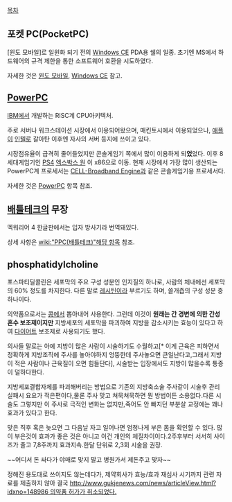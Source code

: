[[목차]]

== 포켓 PC(PocketPC) ==
[윈도 모바일]로 일원화 되기 전의 [[Windows CE]] PDA용 쉘의 일종. 초기엔 MS에서 하드웨어의 규격 제한을 통한 소프트웨어 호환을 시도하였다.

자세한 것은 [[윈도 모바일]], [[Windows CE]] 참고.

== [[PowerPC]] ==
[[IBM]]에서 개발하는 RISC계 CPU아키텍처.

주로 서버나 워크스테이션 시장에서 이용되어왔으며, 매킨토시에서 이용되었으나, [[애플]]이 [[인텔]]로 갈아탄 이후엔 자사의 서버 등지에 쓰이고 있다.

시장점유율이 급격히 줄어들었지만 콘솔게임기 쪽에서 많이 이용하게 되'''었'''었다. 이후 8세대게임기인 [[PS4]] [[엑스박스 원]] 이 x86으로 이동. 현재 시장에서 가장 많이 생산되는 PowerPC계 프로세서는 [[CELL-Broadband Engine]]과 같은 콘솔게임기용 프로세서다.

자세한 것은 [[PowerPC]] 항목 참조.
== [[배틀테크]]의 무장 ==
멕워리어 4 한글판에서는 입자 방사기라 번역돼있다. 

상세 사항은 [[wiki:"PPC(배틀테크)"해당 항목]] 참조.

== phosphatidylcholine ==
포스파티딜콜린은 세포막의 주요 구성 성분인 인지질의 하나로, 사람의 체내에선 세포막의 60% 정도를 차지한다. 다른 말로 [[레시틴]]이라 부르기도 하며, 쓸개즙의 구성 성분 중 하나이다. 

의약품으로서는 [[콩]]에서 뽑아내어 사용한다. 그런데 이것이 '''원래는 간 경변에 의한 간성혼수 보조제이지만''' 지방세포의 세포막을 파괴하여 지방을 감소시키는 효능이 있다고 하여 [[다이어트]] 보조제로 사용되기도 했다. 

의사들 말로는 아예 지방이 많은 사람이 시술하기도 수월하고[* 이게 근육은 피하면서 정확하게 지방조직에 주사를 놓아야하지 엉뚱한데 주사놓으면 큰일난다고,그래서 지방이 적은 사람이나 근육질이 오면 힘들단다], 시술받는 입장에서도 지방이 많을수록 통증이 덜하다한다. 

지방세포결합자체를 파괴해버리는 방법으로 기존의 지방축소술 주사같이 시술후 관리실패시 요요가 적은편이다,물론 주사 맞고 쳐묵쳐묵하면 뭔 방법이든 소용없다.다른 시술도 그렇지만 이 주사로 극적인 변화는 없지만,죽어도 안 빠지던 부분살 교정에는 꽤나 효과가 있다고 한다.

맞은 직후 혹은 늦으면 그 다음날 자고 일어나면 엄청나게 부은 몸을 확인할 수 있다. 많이 부은것이 효과가 좋은 것은 아니고 이건 개인의 체질차이이다.2주후부터 서서히 사이즈가 줄고 7,8주까지 효과지속.한달 단위로 2,3회 시술을 권장.

~~어디서 돈 싸다가 야매로 맞지 말고 병원가서 제돈주고 맞자~~

정해진 용도대로 쓰이지도 않는데다가, 제약회사가 효능/효과 재심사 시기까지 관련 자료를 제출하지 않아 결국 [[http://www.gukjenews.com/news/articleView.html?idxno=148986 의약품 허가가 취소되었다.]]
